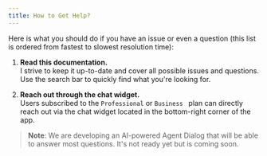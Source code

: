 ```yaml
---
title: How to Get Help?
---
```


Here is what you should do if you have an issue or even a question (this list is ordered from fastest to slowest resolution time):

1. **Read this documentation.**  
   I strive to keep it up-to-date and cover all possible issues and questions. Use the search bar to quickly find what you're looking for.

2. **Reach out through the chat widget.**  
   Users subscribed to the `Professional` or `Business ` plan can directly reach out via the chat widget located in the bottom-right corner of the app.

> **Note**: We are developing an AI-powered Agent Dialog that will be able to answer most questions. It's not ready yet but is coming soon.

